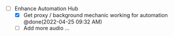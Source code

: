 
- [ ] Enhance Automation Hub
	- [x] Get proxy / background mechanic working for automation @done(2022-04-25 09:32 AM)
	- [ ] Add more audio ...